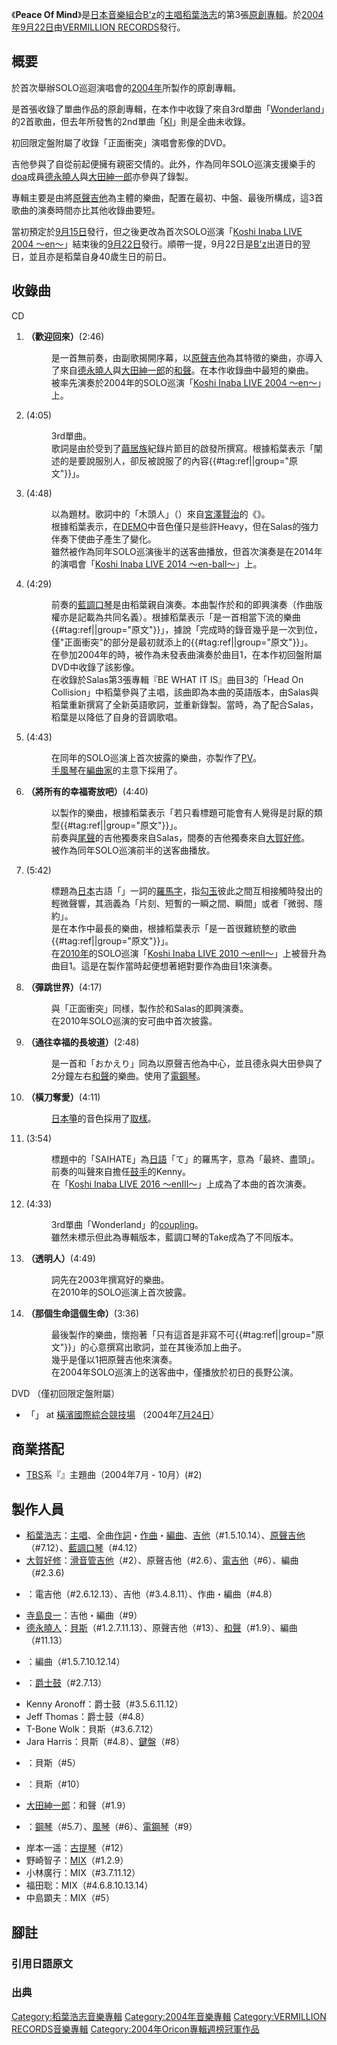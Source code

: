 {{Pathnav|稻葉浩志|frame=1}}
{{Infobox album
| name       = Peace Of Mind
| type       = [[錄音室專輯|錄音室專輯]]
| artist     = [[稻葉浩志|稻葉浩志]]
| cover      = Koshi Inaba 3rd Album.png
| released   = [[2004年|2004年]][[9月22日|9月22日]]
| recorded   = 
| genre      = [[J-POP|J-POP]]<br/>[[搖滾樂|搖滾]]<br/>[[民謠搖滾|民謠搖滾]]
| length     = 59分27秒
| label      = [[VERMILLION_RECORDS|VERMILLION RECORDS]]
| producer   = [[稻葉浩志|稻葉浩志]]
| reviews    = 
| chart_position = *週榜第1位（[[Oricon公信榜|Oricon]]）
*2004年度年榜第48位（Oricon）<ref>{{Cite web |url=https://www.oricon.co.jp/rank/ja/y/2004/p/5/ |title=オリコン年間 アルバムランキング 2004年度 41～50位 |archiveurl=https://web.archive.org/web/20190713175529/https://www.oricon.co.jp/rank/ja/y/2004/p/5/ |archivedate=2019-07-13 |website=ORICON NEWS |publisher=[[Oricon|Oricon]] |date=2004 |accessdate=2020-07-12 |dead-url=no }}</ref>
| certification = 
| prev_title = [[志庵|志庵]]
| prev_year  = 2002
| next_title = [[Hadou|Hadou]]
| next_year  = 2010
<!-- 未知參數 | ean        = {{EAN|4938068101741}} （初回限定盤）<br />{{EAN|4938068101758}} （通常盤） -->
| misc       = {{單曲
  | name          = Peace Of Mind
  | type          = 錄音室專輯
  | single1       = [[Wonderland|Wonderland]]
  | single1date   = 2004年[[7月14日|7月14日]]
  }}{{External music video|{{YouTube|DRi_zYjHPPs|「正面衝突」}}<br />{{YouTube|DCnxLHdfWMg|「ハズムセカイ」}}| Type = Studio}}
}}

《'''Peace Of Mind'''》是[[日本|日本]][[音樂組合|音樂組合]][[B'z|B'z]]的[[主唱|主唱]][[稻葉浩志|稻葉浩志]]的第3張[[錄音室專輯|原創專輯]]。於[[2004年|2004年]][[9月22日|9月22日]]由[[VERMILLION_RECORDS|VERMILLION RECORDS]]發行。

== 概要 ==
於首次舉辦SOLO巡迴演唱會的[[2004年|2004年]]所製作的原創專輯。

是首張收錄了單曲作品的原創專輯，在本作中收錄了來自3rd單曲「[[Wonderland|Wonderland]]」的2首歌曲，但去年所發售的2nd單曲「[[KI_(稻葉浩志單曲)|KI]]」則是全曲未收錄。

初回限定盤附屬了收錄「正面衝突」演唱會影像的DVD。

吉他參與了自從前起便擁有親密交情的{{link-en|Stevie Salas}}。此外，作為同年SOLO巡演支援樂手的[[doa_(樂團)|doa]]成員[[德永曉人|德永曉人]]與[[大田紳一郎|大田紳一郎]]亦參與了錄製。

專輯主要是由將[[原聲吉他|原聲吉他]]為主體的樂曲，配置在最初、中盤、最後所構成，這3首歌曲的演奏時間亦比其他收錄曲要短。

當初預定於[[9月15日|9月15日]]發行，但之後更改為首次SOLO巡演「[[LIVE_2004_〜en〜|Koshi Inaba LIVE 2004 〜en〜]]」結束後的[[9月22日|9月22日]]發行。順帶一提，9月22日是[[B'z|B'z]]出道日的翌日，並且亦是稻葉自身40歲生日的前日。

== 收錄曲 ==
; CD
# '''{{lang|ja|おかえり}}（歡迎回來）'''(2:46)
#: 是一首無前奏，由副歌揭開序幕，以[[原聲吉他|原聲吉他]]為其特徵的樂曲，亦導入了來自[[德永曉人|德永曉人]]與[[大田紳一郎|大田紳一郎]]的[[和聲歌手|和聲]]。在本作收錄曲中最短的樂曲。
#: 被率先演奏於2004年的SOLO巡演「[[LIVE_2004_〜en〜|Koshi Inaba LIVE 2004 〜en〜]]」上。
# '''{{lang|ja|[[Wonderland|Wonderland]]}}''' (4:05)
#: 3rd單曲。
#: 歌詞是由於受到了[[繭居族|繭居族]]紀錄片節目的啟發所撰寫。根據稻葉表示「闡述的是要說服別人，卻反被說服了的內容{{#tag:ref|{{lang|ja|「ミイラ取りがミイラになる内容」}}|group="原文"}}」。
# '''{{lang|ja|THE RACE}}''' (4:48)
#: 以{{link-ja|競爭社會|競争社会}}為題材。歌詞中的「木頭人」（{{lang|ja|木偶の坊}}）來自[[宮澤賢治|宮澤賢治]]的《{{link-ja|無懼風雨|雨ニモ負ケズ}}》。
#: 根據稻葉表示，在[[樣本唱片|DEMO]]中音色僅只是些許Heavy，但在Salas的強力伴奏下使曲子產生了變化。
#: 雖然被作為同年SOLO巡演後半的送客曲播放，但首次演奏是在2014年的演唱會「[[Koshi_Inaba_LIVE_2014_〜en-ball〜|Koshi Inaba LIVE 2014 〜en-ball〜]]」上。
# '''{{lang|ja|正面衝突}}''' (4:29)
#: 前奏的[[口琴|藍調口琴]]是由稻葉親自演奏。本曲製作於和{{link-en|Stevie Salas}}的即興演奏（作曲版權亦是記載為共同名義）。根據稻葉表示「是一首相當下流的樂曲{{#tag:ref|{{lang|ja|「結構、いやらしい曲」}}|group="原文"}}」，據說「完成時的錄音幾乎是一次到位，僅"正面衝突"的部分是最初就添上的{{#tag:ref|{{lang|ja|「オケはほとんど一発録りで“正面衝突”の部分だけが最初にあって足していった」}}|group="原文"}}」。
#: 在參加2004年的{{link-ja|THE ROCK ODYSSEY|POCARI SWEAT BLUE WAVE THE ROCK ODYSSEY 2004}}時，被作為未發表曲演奏於曲目1，在本作初回盤附屬DVD中收錄了該影像。
#: 在收錄於Salas第3張專輯『BE WHAT IT IS』曲目3的「Head On Collision」中稻葉參與了主唱，該曲即為本曲的英語版本，由Salas與稻葉重新撰寫了全新英語歌詞，並重新錄製。當時，為了配合Salas，稻葉是以降低了自身的音調歌唱。
# '''{{lang|ja|水平線}}''' (4:43)
#: 在同年的SOLO巡演上首次披露的樂曲，亦製作了[[音樂影片|PV]]。
#: [[手風琴|手風琴]]在[[編曲家|編曲家]]{{link-ja|寺地秀行}}的主意下採用了{{link-ja|電腦編曲|打ち込み}}。
#'''{{lang|ja|すべての幸せをオアズケに}}（將所有的幸福寄放吧）'''(4:40)
#: 以{{link-ja|詞先}}製作的樂曲，根據稻葉表示「若只看標題可能會有人覺得是討厭的類型{{#tag:ref|{{lang|ja|「タイトルだけみると嫌なヤツって思われるかも」}}|group="原文"}}」。
#: 前奏與[[尾聲#非古典樂曲|尾聲]]的吉他獨奏來自Salas，間奏的吉他獨奏來自[[大賀好修|大賀好修]]。
#: 被作為同年SOLO巡演前半的送客曲播放。
# '''{{lang|ja|Tamayura}}''' (5:42)
#: 標題為[[日本|日本]]古語「{{lang|ja|{{ruby|玉響|たまゆら|ja}}}}」一詞的[[日文羅馬字|羅馬字]]，指[[勾玉|勾玉]]彼此之間互相接觸時發出的輕微聲響，其涵義為「片刻、短暫的一瞬之間、瞬間」或者「微弱、隱約」。
#: 是在本作中最長的樂曲，根據稻葉表示「是一首很難統整的歌曲{{#tag:ref|{{lang|ja|「まとめるのに苦労した曲」}}|group="原文"}}」。
#: 在[[2010年|2010年]]的SOLO巡演「[[Koshi_Inaba_LIVE_2010_〜enII〜|Koshi Inaba LIVE 2010 〜enII〜]]」上被晉升為曲目1。這是在製作當時起便想著絕對要作為曲目1來演奏。
# '''{{lang|ja|ハズムセカイ}}（彈跳世界）'''(4:17)
#: 與「正面衝突」同様，製作於和Salas的即興演奏。
#: 在2010年SOLO巡演的安可曲中首次披露。
# '''{{lang|ja|幸福への長い坂道}}（通往幸福的長坡道）'''(2:48)
#: 是一首和「おかえり」同為以原聲吉他為中心，並且德永與大田參與了2分鐘左右[[和聲歌手|和聲]]的樂曲。使用了[[電鋼琴|電鋼琴]]。
# '''{{lang|ja|横恋慕}}（橫刀奪愛）'''(4:11)
#: [[日本箏|日本箏]]的音色採用了[[取樣_(音樂)|取樣]]。
# '''{{lang|ja|SAIHATE HOTEL}}''' (3:54)
#: 標題中的「SAIHATE」為[[日語|日語]]「{{lang|ja|{{ruby|最|さい|ja}}{{ruby|果|は|ja}}}}て」的羅馬字，意為「最終、盡頭」。
#: 前奏的叫聲來自擔任[[爵士鼓|鼓手]]的Kenny。
#: 在「[[Koshi_Inaba_LIVE_2016_〜enIII〜|Koshi Inaba LIVE 2016 〜enIII〜]]」上成為了本曲的首次演奏。
# '''{{lang|ja|[[Wonderland|I AM YOUR BABY]]}}''' (4:33)
#: 3rd單曲「Wonderland」的[[A面與B面|coupling]]。
#: 雖然未標示但此為專輯版本，藍調口琴的Take成為了不同版本。
# '''{{lang|ja|透明人間}}（透明人）'''(4:49)
#: 詞先在2003年撰寫好的樂曲。
#: 在2010年的SOLO巡演上首次披露。
# '''{{lang|ja|あの命この命}}（那個生命這個生命）'''(3:36)
#: 最後製作的樂曲，懷抱著「只有這首是非寫不可{{#tag:ref|{{lang|ja|「これだけは書かなきゃ」}}|group="原文"}}」的心意撰寫出歌詞，並在其後添加上曲子。
#: 幾乎是僅以1把原聲吉他來演奏。
#: 在2004年SOLO巡演上的送客曲中，僅播放於初日的長野公演。
; DVD （僅初回限定盤附屬）
*「'''{{lang|ja|正面衝突}}'''」 {{link-ja|THE ROCK ODYSSEY|POCARI SWEAT BLUE WAVE THE ROCK ODYSSEY 2004}} at [[橫濱國際綜合競技場|橫濱國際綜合競技場]] （2004年[[7月24日|7月24日]]）

== 商業搭配 ==
* [[TBS電視台|TBS]]系『{{link-ja|戀愛觀察室!|恋するハニカミ!}}』主題曲（2004年7月 - 10月）(#2)

== 製作人員 ==
* [[稻葉浩志|稻葉浩志]]：[[主唱|主唱]]、全曲[[作詞|作詞]]・[[作曲|作曲]]・[[編曲|編曲]]、[[吉他|吉他]]（#1.5.10.14）、[[原聲吉他|原聲吉他]]（#7.12）、[[口琴|藍調口琴]]（#4.12）
* [[大賀好修|大賀好修]]：[[滑音管吉他|滑音管吉他]]（#2）、原聲吉他（#2.6）、[[電吉他|電吉他]]（#6）、編曲（#2.3.6)
* {{link-en|Stevie Salas}}：電吉他（#2.6.12.13）、吉他（#3.4.8.11）、作曲・編曲（#4.8）
* [[寺島良一|寺島良一]]：吉他・編曲（#9）
* [[德永曉人|德永曉人]]：[[貝斯|貝斯]]（#1.2.7.11.13）、原聲吉他（#13）、[[和聲歌手|和聲]]（#1.9）、編曲（#11.13）
* {{link-ja|寺地秀行}}：編曲（#1.5.7.10.12.14）
* {{link-en|Greg Upchurch|Puddle Of Mudd}}：[[爵士鼓|爵士鼓]]（#2.7.13）
* Kenny Aronoff：爵士鼓（#3.5.6.11.12）
* Jeff Thomas：爵士鼓（#4.8）
* T-Bone Wolk：貝斯（#3.6.7.12）
* Jara Harris：貝斯（#4.8）、[[鍵盤樂器|鍵盤]]（#8）
* {{link-ja|青木智仁}}：貝斯（#5）
* {{link-ja|麻井寛史|The★tambourines}}：貝斯（#10）
* [[大田紳一郎|大田紳一郎]]：和聲（#1.9）
* {{link-ja|小島良喜}}：[[鋼琴|鋼琴]]（#5.7）、[[風琴|風琴]]（#6）、[[電鋼琴|電鋼琴]]（#9）
* 岸本一遥：[[小提琴|古提琴]]（#12）
* 野崎智子：[[MIX|MIX]]（#1.2.9）
* 小林廣行：MIX（#3.7.11.12）
* 福田聡：MIX（#4.6.8.10.13.14）
* 中島顕夫：MIX（#5）

== 腳註 ==
{{腳註幫助}}
=== 引用日語原文 ===
{{Reflist|group="原文"}}
=== 出典 ===
{{Reflist}}

{{稻葉浩志}}
{{Oricon專輯週榜冠軍 (2004年)|2004年10月4日}}

{{DEFAULTSORT:Peace Of Mind}}
[[Category:稻葉浩志音樂專輯|Category:稻葉浩志音樂專輯]]
[[Category:2004年音樂專輯|Category:2004年音樂專輯]]
[[Category:VERMILLION_RECORDS音樂專輯|Category:VERMILLION RECORDS音樂專輯]]
[[Category:2004年Oricon專輯週榜冠軍作品|Category:2004年Oricon專輯週榜冠軍作品]]
